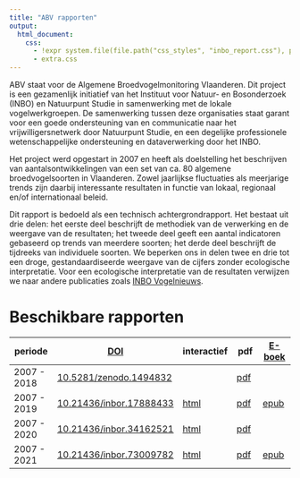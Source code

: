 ```yaml
---
title: "ABV rapporten"
output: 
  html_document:
    css: 
      - !expr system.file(file.path("css_styles", "inbo_report.css"), package = "INBOmd")
      - extra.css
---
```


ABV staat voor de Algemene Broedvogelmonitoring Vlaanderen.
Dit project is een gezamenlijk initiatief van het Instituut voor Natuur- en Bosonderzoek (INBO) en Natuurpunt Studie in samenwerking met de lokale vogelwerkgroepen. 
De samenwerking tussen deze organisaties staat garant voor een goede ondersteuning van en communicatie naar het vrijwilligersnetwerk door Natuurpunt Studie, en een degelijke professionele wetenschappelijke ondersteuning en dataverwerking door het INBO.

Het project werd opgestart in 2007 en heeft als doelstelling het beschrijven van aantalsontwikkelingen van een set van ca. 80 algemene broedvogelsoorten in Vlaanderen. 
Zowel jaarlijkse fluctuaties als meerjarige trends zijn daarbij interessante resultaten in functie van lokaal, regionaal en/of internationaal beleid.

Dit rapport is bedoeld als een technisch achtergrondrapport.
Het bestaat uit drie delen: 
het eerste deel beschrijft de methodiek van de verwerking en de weergave van de resultaten;
het tweede deel geeft een aantal indicatoren gebaseerd op trends van meerdere soorten;
het derde deel beschrijft de tijdreeks van individuele soorten.
We beperken ons in delen twee en drie tot een droge, gestandaardiseerde weergave van de cijfers zonder ecologische interpretatie.
Voor een ecologische interpretatie van de resultaten verwijzen we naar andere publicaties zoals [INBO Vogelnieuws](https://pureportal.inbo.be/portal/nl/publications/search.html?lastName=&search=&organisationName=&publicationYearsFrom=&organisations=&advanced=true&documents=%20&language=%20&publicationYearsTo=&type=%2Fdk%2Fatira%2Fpure%2Fresearchoutput%2Fresearchoutputtypes%2Fcontributiontojournal%2Finbovogelnieuws&uri=&logicalname=%2Fdk%2Fatira%2Fpure%2Fthematic&ordering=researchOutputOrderByPublicationYear&descending=true).

# Beschikbare rapporten

| periode | [DOI](https://nl.wikipedia.org/wiki/Digital_object_identifier) | interactief | pdf | [E-boek](https://nl.wikipedia.org/wiki/E-boek) |
| - | - | - | - | - |
| 2007 - 2018 | [10.5281/zenodo.1494832](https://doi.org/10.5281/zenodo.1494832) | | [pdf](2018/abv.pdf) | |
| 2007 - 2019 | [10.21436/inbor.17888433](https://doi.org/10.21436/inbor.17888433) | [html](2019/index.html) | [pdf](2019/abv_standaard_rapport.pdf) | [epub](2019/abv_standaard_rapport.epub) |
| 2007 - 2020 | [10.21436/inbor.34162521](https://doi.org/10.21436/inbor.34162521) | [html](2020/index.html) | [pdf](2020/abv_standaard_rapport.pdf) | |
| 2007 - 2021 | [10.21436/inbor.73009782](https://doi.org/10.21436/inbor.73009782) | [html](2021/index.html) | [pdf](2021/abv_standaard_rapport.pdf) | [epub](2021/abv_standaard_rapport.epub) |
